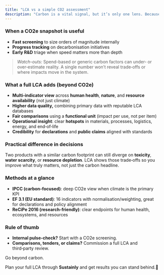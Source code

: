 ```yaml
---
title: "LCA vs a simple CO2 assessment"
description: "Carbon is a vital signal, but it’s only one lens. Because climate dominates the conversation, quick CO2e snapshots can create carbon tunnel vision. They’re helpful for orientation, yet they often rely on rough data and miss other material impacts."
---
```


### When a CO2e snapshot is useful

- **Fast screening** to size orders of magnitude internally
- **Progress tracking** on decarbonisation initiatives
- **Early R&D** triage when speed matters more than depth

> _Watch-outs:_ Spend-based or generic carbon factors can under‑ or over‑estimate reality. A single number won’t reveal trade‑offs or where impacts move in the system.

### What a full LCA adds (beyond CO2e)

- **Multi‑indicator view** across **human health**, **nature**, and **resource availability** (not just climate)
- **Higher data quality,** combining primary data with reputable LCA databases
- **Fair comparisons** using a **functional unit** (impact per use, not per item)
- **Operational insight**: clear **hotspots** in materials, processes, logistics, energy, and end‑of‑life
- **Credibility** for **declarations** and **public claims** aligned with standards

### Practical difference in decisions

Two products with a similar carbon footprint can still diverge on **toxicity**, **water scarcity**, or **resource depletion**. LCA shows those trade‑offs so you improve what truly matters, not just the carbon headline.

### Methods at a glance

- **IPCC (carbon‑focused)**: deep CO2e view when climate is the primary KPI
- **EF 3.1 (EU standard)**: 16 indicators with normalisation/weighting, great for declarations and policy alignment
- **ReCiPe 2016 (research‑friendly)**: clear endpoints for human health, ecosystems, and resources

### Rule of thumb

- **Internal pulse‑check?** Start with a CO2e screening.
- **Comparisons, tenders, or claims?** Commission a full LCA and third‑party review.

Go beyond carbon. 

Plan your full LCA through **Sustainly** and get results you can stand behind.🌱